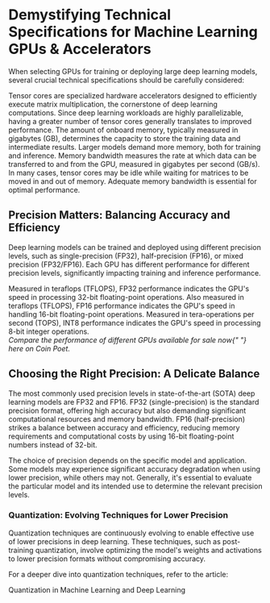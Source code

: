 
# Demystifying Technical Specifications for Machine Learning GPUs & Accelerators

When selecting GPUs for training or deploying large deep learning models, several crucial technical specifications should be carefully considered:

<div className="row g-4 py-4 row-cols-1 row-cols-lg-3">
  <Feature title="Tensor Cores: The Engines of Deep Learning" icon="cpu">
    Tensor cores are specialized hardware accelerators designed to efficiently
    execute matrix multiplication, the cornerstone of deep learning
    computations. Since deep learning workloads are highly parallelizable,
    having a greater number of tensor cores generally translates to improved
    performance.
  </Feature>
  <Feature title="Memory Capacity: Storing the Data" icon="memory">
    The amount of onboard memory, typically measured in gigabytes (GB),
    determines the capacity to store the training data and intermediate results.
    Larger models demand more memory, both for training and inference.
  </Feature>
  <Feature
    title="Memory Bandwidth: Accessing Data Efficiently"
    icon="speedometer"
  >
    Memory bandwidth measures the rate at which data can be transferred to and
    from the GPU, measured in gigabytes per second (GB/s). In many cases, tensor
    cores may be idle while waiting for matrices to be moved in and out of
    memory. Adequate memory bandwidth is essential for optimal performance.
  </Feature>
</div>

## Precision Matters: Balancing Accuracy and Efficiency

Deep learning models can be trained and deployed using different precision levels, such as single-precision (FP32), half-precision (FP16), or mixed precision (FP32/FP16). Each GPU has different performance for different precision levels, significantly impacting training and inference performance.

<div className="row g-4 pt-4 row-cols-1 row-cols-lg-3">
  <Feature title="FP32 Performance" icon="graph-up">
    Measured in teraflops (TFLOPS), FP32 performance indicates the GPU's speed
    in processing 32-bit floating-point operations.
  </Feature>
  <Feature title="FP16 Performance" icon="lightning">
    Also measured in teraflops (TFLOPS), FP16 performance indicates the GPU's
    speed in handling 16-bit floating-point operations.
  </Feature>
  <Feature title="INT8 Performance" icon="hdd-stack">
    Measured in tera-operations per second (TOPS), INT8 performance indicates
    the GPU's speed in processing 8-bit integer operations.
  </Feature>
</div>

<div className="my-4">
  <em>
    Compare the performance of different GPUs available for sale now{" "}
    <Link href="/ml/shop/gpu">here on Coin Poet</Link>.
  </em>
</div>

## Choosing the Right Precision: A Delicate Balance

The most commonly used precision levels in state-of-the-art (SOTA) deep learning models are FP32 and FP16. FP32 (single-precision) is the standard precision format, offering high accuracy but also demanding significant computational resources and memory bandwidth. FP16 (half-precision) strikes a balance between accuracy and efficiency, reducing memory requirements and computational costs by using 16-bit floating-point numbers instead of 32-bit.

The choice of precision depends on the specific model and application. Some models may experience significant accuracy degradation when using lower precision, while others may not. Generally, it's essential to evaluate the particular model and its intended use to determine the relevant precision levels.

### Quantization: Evolving Techniques for Lower Precision

Quantization techniques are continuously evolving to enable effective use of lower precisions in deep learning. These techniques, such as post-training quantization, involve optimizing the model's weights and activations to lower precision formats without compromising accuracy.

For a deeper dive into quantization techniques, refer to the article:

<Link href="/ml/learn/quantization">
  Quantization in Machine Learning and Deep Learning
</Link>
